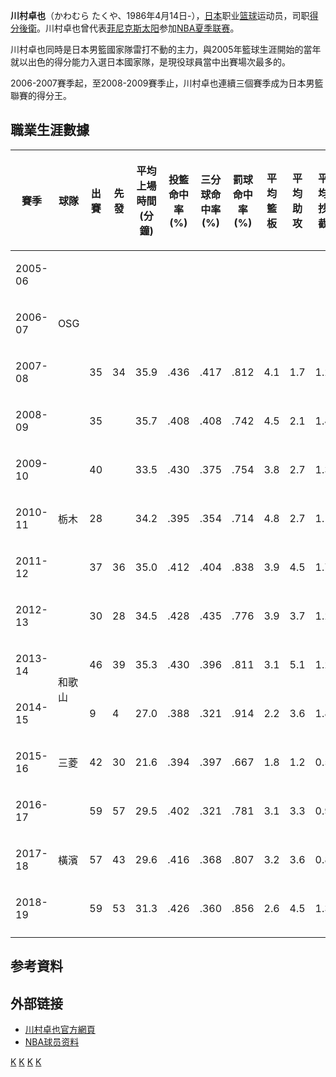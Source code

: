 {{篮球运动员
| name = 川村卓也
| image = 川村卓也.jpg
| position = [[得分後衛|得分後衛]]
| number=0
| nickname = 
| height = 193cm
| weight = 94kg
| team = [[西宮鸛鳥|西宮鸛鳥]]
| nationality = JPN
| birth_date = 1986年4月24日
| birth_place = [[日本|日本]][[岩手縣|岩手縣]][[盛岡市|盛岡市]]
| death_date = 
| death_place = 
| highschool = 盛岡南高校
| college = 
| draft = 
| draft_year = 
| draft_team = 
| career_start = 2005年 
| career_end =  
| awards = 
}}

{{japanese|japanese=川村卓也|kana=かわむらたくや|romaji=Takuya Kawamura}}

'''川村卓也'''（かわむら たくや、1986年4月14日-），[[日本|日本]]职业[[篮球|篮球]]运动员，司职[[得分後衛|得分後衛]]。川村卓也曾代表[[菲尼克斯太阳|菲尼克斯太阳]]参加[[NBA夏季联赛|NBA夏季联赛]]。

川村卓也同時是日本男籃國家隊雷打不動的主力，與2005年籃球生涯開始的當年就以出色的得分能力入選日本國家隊，是現役球員當中出賽場次最多的。

2006-2007賽季起，至2008-2009賽季止，川村卓也連續三個賽季成为日本男籃聯賽的得分王。

==職業生涯數據==
{| class="wikitable"
!賽季
!球隊
!出賽
!先發
!平均上場時間(分鐘)
!投籃命中率(%)
!三分球命中率(%)
!罰球命中率(%)
!平均籃板
!平均助攻
!平均抄截
!平均阻攻
!平均得分
|-
| align="left" |  2005-06
| align="left"  rowspan="3" | OSG
|  || || ||  ||  ||  ||  ||  ||  ||  ||  
|-
| align="left" |  2006-07
|  || || ||  ||  ||  ||  ||  ||  ||  ||  
|-
| align="left" |  2007-08
| 35 ||34 ||35.9 ||.436  || .417 ||.812  || 4.1 || 1.7 ||1.2  || 0.1 ||   14.6
|-
| align="left" |  2008-09
| align="left"  rowspan="5" | 栃木
| 35 || || 35.7 || .408 || .408 || .742 || 4.5 || 2.1 || 1.4 || 0.2 || bgcolor="CFECEC"| 20.4
|-
| align="left" |  2009-10
| 40 || ||33.5 || .430 || .375 || .754 ||3.8  || 2.7 || 1.3 ||0.2  || bgcolor="CFECEC"| 20.5
|-
| align="left" |  2010-11
| 28 || ||34.2 || .395 || .354 ||.714  || 4.8 || 2.7 || 1.1 ||0.2  || bgcolor="CFECEC"|19.5
|-
| align="left" |  2011-12
| 37 ||36 ||35.0 || .412 || .404 ||.838  || 3.9 ||bgcolor="CFECEC"|4.5  || 1.7 || 0.1 ||  bgcolor="CFECEC"|20.4
|-
| align="left" |  2012-13
|30  || 28||34.5 ||.428  || .435 || .776 || 3.9 || 3.7 ||1.2  || 0.0 || 18.3
|-
| align="left" |  2013-14
| align="left"  rowspan="2" | 和歌山
| 46 ||39 || 35.3 || .430 || .396 || .811 || 3.1 || 5.1 || 1.2 || 0.2 ||  19.2
|-
| align="left" |  2014-15
| 9 ||4 || 27.0 || .388 || .321 || .914 || 2.2 || 3.6 || 1.8 || 0.2 || 15.9
|-
| align="left" |  2015-16
| align="left" | 三菱
| 42 ||30 || 21.6|| .394 || .397 || .667 || 1.8 || 1.2 || 0.5 || 0.1 ||  7.7 
|-
| align="left" |  2016-17
| align="left"  rowspan="3" | 橫濱
| 59 || 57||29.5 ||.402 || .321 || .781 || 3.1 || 3.3 || 0.9 ||0.1  ||13.4
|-
| align="left" |  2017-18
| 57 || 43||29.6 ||.416 || .368|| .807 || 3.2 || 3.6 || 0.8 ||0.1  || 13.6
|-
| align="left" |  2018-19
| 59  ||53 ||31.3 ||.426  ||.360  ||.856  ||2.6  ||4.5  ||1.3  ||0.1  ||15.6  
|-
|}

==参考資料==
<div class="references-small">
<references />
</div>


==外部链接==
*[https://web.archive.org/web/20160109211415/http://takuyakawamura.com/ 川村卓也官方網頁]
*[http://www.nba.com/playerfile/takuya_kawamura/ NBA球员资料]



[[Category:日本男子篮球运动员|K]]
[[Category:1986年出生|K]]
[[Category:菲尼克斯太陽隊球員|K]]
[[Category:岩手縣出身人物|K]]